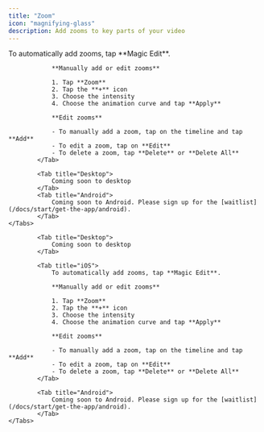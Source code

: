 ```yaml
---
title: "Zoom"
icon: "magnifying-glass"
description: Add zooms to key parts of your video
---
```


<div id="ios-tab">
        <Tabs>
            <Tab title="iOS">
                To automatically add zooms, tap **Magic Edit**.

                **Manually add or edit zooms**

                1. Tap **Zoom**
                2. Tap the **+** icon
                3. Choose the intensity
                4. Choose the animation curve and tap **Apply**

                **Edit zooms**

                - To manually add a zoom, tap on the timeline and tap **Add**
                - To edit a zoom, tap on **Edit**
                - To delete a zoom, tap **Delete** or **Delete All**
            </Tab>

            <Tab title="Desktop">
                Coming soon to desktop
            </Tab>
            <Tab title="Android">
                Coming soon to Android. Please sign up for the [waitlist](/docs/start/get-the-app/android).
            </Tab>
    </Tabs>
</div>

<div id="desktop-tab">
        <Tabs>

            <Tab title="Desktop">
                Coming soon to desktop
            </Tab>

            <Tab title="iOS">
                To automatically add zooms, tap **Magic Edit**.

                **Manually add or edit zooms**

                1. Tap **Zoom**
                2. Tap the **+** icon
                3. Choose the intensity
                4. Choose the animation curve and tap **Apply**

                **Edit zooms**

                - To manually add a zoom, tap on the timeline and tap **Add**
                - To edit a zoom, tap on **Edit**
                - To delete a zoom, tap **Delete** or **Delete All**
            </Tab>

            <Tab title="Android">
                Coming soon to Android. Please sign up for the [waitlist](/docs/start/get-the-app/android).
            </Tab>
    </Tabs>
</div>
